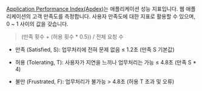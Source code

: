 [Application Performance Index(Apdex)](https://www.apdex.org/)는 애플리케이션 성능 지표입니다. 웹 애플리케이션의 고객 만족도를 측정합니다. 사용자 만족도에 대한 지표로 활용할 수 있으며, 0 ~ 1 사이의 값을 갖습니다.

> (만족 횟수 + (허용 횟수 * 0.5)) / 전체 요청 수

* 만족 (Satisfied, S): 업무처리에 전혀 문제 없음 ≤ 1.2초 (만족 S 기본값)

* 허용 (Tolerating, T): 사용자가 지연을 느끼나 업무처리는 가능 ≤ 4.8초 (만족 S * 4)

* 불만 (Frustrated, F): 업무처리가 불가능 > 4.8초 (허용 T 초과 및 오류)